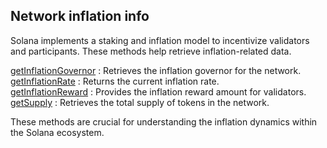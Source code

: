 
## Network inflation info

Solana implements a staking and inflation model to incentivize validators and participants. These methods help retrieve inflation-related data.

[getInflationGovernor](/solana-api/networkinflationinfo/getInflationGovernor) : Retrieves the inflation governor for the network. \
[getInflationRate](/solana-api/networkinflationinfo/getInflationRate) : Returns the current inflation rate. \
[getInflationReward](/solana-api/networkinflationinfo/getInflationReward) : Provides the inflation reward amount for validators. \
[getSupply](/solana-api/networkinflationinfo/getSupply) : Retrieves the total supply of tokens in the network.

These methods are crucial for understanding the inflation dynamics within the Solana ecosystem.

<Space h={16} />
<GetStarted />
